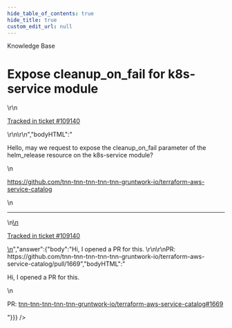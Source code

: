 ```yaml
---
hide_table_of_contents: true
hide_title: true
custom_edit_url: null
---
```



<head>
  <link rel="canonical" href="https://github.com/tnn-tnn-tnn-tnn-tnn-gruntwork-io/knowledge-base/discussions/535" />
</head>

<CenterLayout>
<span className="searchCategory">Knowledge Base</span>
<h1>Expose cleanup_on_fail for k8s-service module</h1>
<GitHub discussion={{"id":"D_kwDOF8slf84AQcb5","number":535,"author":{"login":"engrrio07"},"title":"Expose cleanup_on_fail for k8s-service module","body":"\r\nHello, may we request to expose the cleanup_on_fail parameter of the helm_release resource on the k8s-service module?\r\n\r\nhttps://github.com/tnn-tnn-tnn-tnn-tnn-gruntwork-io/terraform-aws-service-catalog\r\n\r\n---\r\n\r\n<ins datetime=\"2022-08-17T06:33:53Z\">\r\n  <p><a href=\"https://support.gruntwork.io/hc/requests/109140\">Tracked in ticket #109140</a></p>\r\n</ins>\r\n","bodyHTML":"<p dir=\"auto\">Hello, may we request to expose the cleanup_on_fail parameter of the helm_release resource on the k8s-service module?</p>\n<p dir=\"auto\"><a href=\"https://github.com/tnn-tnn-tnn-tnn-tnn-gruntwork-io/terraform-aws-service-catalog\">https://github.com/tnn-tnn-tnn-tnn-tnn-gruntwork-io/terraform-aws-service-catalog</a></p>\n<hr>\n<ins datetime=\"2022-08-17T06:33:53Z\">\n  <p dir=\"auto\"><a href=\"https://support.gruntwork.io/hc/requests/109140\" rel=\"nofollow\">Tracked in ticket #109140</a></p>\n</ins>","answer":{"body":"Hi, I opened a PR for this. \r\n\r\nPR: https://github.com/tnn-tnn-tnn-tnn-tnn-gruntwork-io/terraform-aws-service-catalog/pull/1669","bodyHTML":"<p dir=\"auto\">Hi, I opened a PR for this.</p>\n<p dir=\"auto\">PR: <a class=\"issue-link js-issue-link\" data-error-text=\"Failed to load title\" data-id=\"1341452511\" data-permission-text=\"Title is private\" data-url=\"https://github.com/tnn-tnn-tnn-tnn-tnn-gruntwork-io/terraform-aws-service-catalog/issues/1669\" data-hovercard-type=\"pull_request\" data-hovercard-url=\"/tnn-tnn-tnn-tnn-tnn-gruntwork-io/terraform-aws-service-catalog/pull/1669/hovercard\" href=\"https://github.com/tnn-tnn-tnn-tnn-tnn-gruntwork-io/terraform-aws-service-catalog/pull/1669\">tnn-tnn-tnn-tnn-tnn-gruntwork-io/terraform-aws-service-catalog#1669</a></p>"}}} />

</CenterLayout>
  

<!-- ##DOCS-SOURCER-START
{
  "sourcePlugin": "github-discussions",
  "hash": "a3f073cd51dd97404493028dd74477a4"
}
##DOCS-SOURCER-END -->
